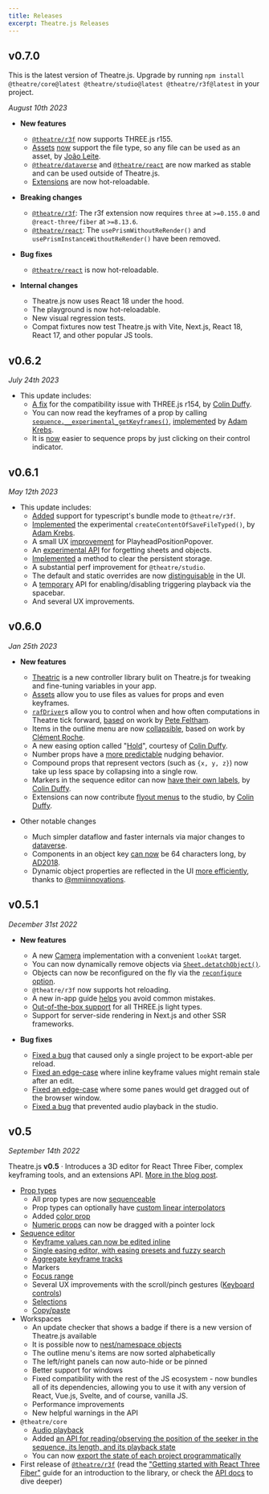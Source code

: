 ```yaml
---
title: Releases
excerpt: Theatre.js Releases
---
```


## v0.7.0

This is the latest version of Theatre.js. Upgrade by running `npm install @theatre/core@latest @theatre/studio@latest @theatre/r3f@latest` in your project.

_August 10th 2023_

- **New features**

  - [`@theatre/r3f`](/docs/latest/extensions/react-three-fiber) now supports THREE.js r155.
  - [Assets](/docs/latest/manual/assets) [now](https://github.com/theatre-js/theatre/pull/408) support the file type, so any file can be used as an asset, by [João Leite](https://github.com/joaogsleite).
  - [`@theatre/dataverse`](https://github.com/theatre-js/theatre/blob/main/packages/dataverse) and [`@theatre/react`](https://github.com/theatre-js/theatre/blob/main/packages/react) are now marked as stable and can be used outside of Theatre.js.
  - [Extensions](/docs/latest/manual/authoring-extensions) are now hot-reloadable.

- **Breaking changes**

  - [`@theatre/r3f`](/docs/latest/extensions/react-three-fiber): The r3f extension now requires `three` at `>=0.155.0` and `@react-three/fiber` at `>=8.13.6`.
  - [`@theatre/react`](https://github.com/theatre-js/theatre/blob/main/packages/react): The `usePrismWithoutReRender()` and `usePrismInstanceWithoutReRender()` have been removed.

- **Bug fixes**

  - [`@theatre/react`](https://github.com/theatre-js/theatre/blob/main/packages/react) is now hot-reloadable.

- **Internal changes**
  - Theatre.js now uses React 18 under the hood.
  - The playground is now hot-reloadable.
  - New visual regression tests.
  - Compat fixtures now test Theatre.js with Vite, Next.js, React 18, React 17, and other popular JS tools.

## v0.6.2

_July 24th 2023_

- This update includes:
  - [A fix](https://github.com/theatre-js/theatre/pull/433) for the compatibility issue with THREE.js r154, by [Colin Duffy](https://twitter.com/tomorrowevening).
  - You can now read the keyframes of a prop by calling [`sequence.__experimental_getKeyframes()`](/docs/latest/api/core#sequence.__experimental_getkeyframes_pointer_), [implemented](https://github.com/theatre-js/theatre/pull/426) by [Adam Krebs](https://github.com/akre54).
  - It is [now](https://github.com/theatre-js/theatre/pull/425) easier to sequence props by just clicking on their control indicator.

## v0.6.1

_May 12th 2023_

- This update includes:
  - [Added](https://github.com/theatre-js/theatre/commit/4d7373e1a9b4263923c0923d0e48976db65a10be) support for typescript's bundle mode to `@theatre/r3f`.
  - [Implemented](https://github.com/theatre-js/theatre/pull/391) the experimental `createContentOfSaveFileTyped()`, by [Adam Krebs](https://github.com/akre54).
  - A small UX [improvement](https://github.com/theatre-js/theatre/commit/6c7da6f653b452f1ce9d2995eae65606703598ab) for PlayheadPositionPopover.
  - An [experimental API](https://github.com/theatre-js/theatre/pull/393) for forgetting sheets and objects.
  - [Implemented](https://github.com/theatre-js/theatre/pull/142) a method to clear the persistent storage.
  - A substantial perf improvement for `@theatre/studio`.
  - The default and static overrides are now [distinguisable](https://github.com/theatre-js/theatre/commit/6f8e91ed5f6ed34a527553ec4c04b9e5b8316524) in the UI.
  - A [temporary](https://github.com/theatre-js/theatre/pull/386) API for enabling/disabling triggering playback via the spacebar.
  - And several UX improvements.

## v0.6.0

_Jan 25th 2023_

- **New features**

  - [Theatric](https://github.com/theatre-js/theatre/tree/main/packages/theatric) is a new controller library bulit on Theatre.js for tweaking and fine-tuning variables in your app.
  - [Assets](/docs/latest/manual/assets) allow you to use files as values for props and even keyframes.
  - [`rafDriver`](/docs/latest/manual/advanced#rafdrivers)s allow you to control when and how often computations in Theatre tick forward, [based](https://github.com/theatre-js/theatre/commit/d6498585295962c55a6d412e74ad7f65af86adb7) on work by [Pete Feltham](https://github.com/felthy).
  - Items in the outline menu are now [collapsible](https://github.com/theatre-js/theatre/pull/367), based on work by [Clément Roche](https://github.com/clementroche).
  - A new easing option called "[Hold](https://github.com/theatre-js/theatre/pull/360)", courtesy of [Colin Duffy](https://twitter.com/tomorrowevening).
  - Number props have a [more predictable](https://github.com/theatre-js/theatre/issues/314) nudging behavior.
  - Compound props that represent vectors (such as `{x, y, z}`) now take up less space by collapsing into a single row.
  - Markers in the sequence editor can now [have their own labels](https://github.com/theatre-js/theatre/pull/362), by [Colin Duffy](https://twitter.com/tomorrowevening).
  - Extensions can now contribute [flyout menus](https://github.com/theatre-js/theatre/pull/379) to the studio, by [Colin Duffy](https://twitter.com/tomorrowevening).

- Other notable changes
  - Much simpler dataflow and faster internals via major changes to [dataverse](https://github.com/theatre-js/theatre/pull/345).
  - Components in an object key [can now](https://github.com/theatre-js/theatre/pull/376) be 64 characters long, by [AD2018](https://github.com/AD2018).
  - Dynamic object properties are reflected in the UI [more efficiently](https://github.com/theatre-js/theatre/commit/c58bc694ee8dc45395336ff9add70b99d0dbaf3a), thanks to [\@mmiinnovations](https://github.com/mmiinnovations).

## v0.5.1

_December 31st 2022_

- **New features**

  - A new [Camera](/docs/0.5/api/r3f#cameras) implementation with a convenient `lookAt` target.
  - You can now dynamically remove objects via [`Sheet.detatchObject()`](/docs/latest/manual/objects#detatching-objects).
  - Objects can now be reconfigured on the fly via the [`reconfigure` option](/docs/latest/manual/objects#reconfiguring-existing-objects).
  - `@theatre/r3f` now supports hot reloading.
  - A new in-app guide [helps](https://github.com/theatre-js/theatre/pull/320) you avoid common mistakes.
  - [Out-of-the-box support](https://github.com/theatre-js/theatre/pull/316) for all THREE.js light types.
  - Support for server-side rendering in Next.js and other SSR frameworks.

- **Bug fixes**
  - [Fixed a bug](https://github.com/theatre-js/theatre/pull/344) that caused only a single project to be export-able per reload.
  - [Fixed an edge-case](https://github.com/theatre-js/theatre/pull/340) where inline keyframe values might remain stale after an edit.
  - [Fixed an edge-case](https://github.com/theatre-js/theatre/pull/309) where some panes would get dragged out of the browser window.
  - [Fixed a bug](https://github.com/theatre-js/theatre/commit/27ef3cc1c9dfcca8d06bd53c5a7185f20c853114) that prevented audio playback in the studio.

## v0.5

_September 14th 2022_

Theatre.js **v0.5** · Introduces a 3D editor for React Three Fiber, complex keyframing tools, and an extensions API. [More in the blog post](/blog/theatre-05-is-out).

- [Prop types](/docs/latest/manual/prop-types)
  - All prop types are now [sequenceable](/docs/latest/manual/sequences#sequencing-props)
  - Prop types can optionally have [custom linear interpolators](/docs/latest/api/core#docs-500-api-100-core-custom-interpolators)
  - Added [color prop](/docs/latest/manual/prop-types#types.rgba_initval_)
  - [Numeric props](/docs/latest/manual/prop-types#types.number_initval-options_) can now be dragged with a pointer lock
- [Sequence editor](/docs/latest/manual/sequences)
  - [Keyframe values can now be edited inline](/docs/latest/manual/sequences#editing-keyframe-values-in-the-inline-editor)
  - [Single easing editor, with easing presets and fuzzy search](/docs/latest/manual/sequences#using-the-tween-editor)
  - [Aggregate keyframe tracks](/docs/latest/manual/sequences#aggregate-keyframes)
  - Markers
  - [Focus range](/docs/latest/manual/sequences#focus-range)
  - Several UX improvements with the scroll/pinch gestures ([Keyboard controls](/docs/latest/manual/keyboard-shortcuts))
  - [Selections](/docs/latest/manual/sequences#selections)
  - [Copy/paste](/docs/latest/manual/sequences#copyingpasting-keyframes)
- Workspaces
  - An update checker that shows a badge if there is a new version of Theatre.js available
  - It is possible now to [nest/namespace objects](/docs/latest/manual/objects#namespacing-objects)
  - The outline menu's items are now sorted alphabetically
  - The left/right panels can now auto-hide or be pinned
  - Better support for windows
  - Fixed compatibility with the rest of the JS ecosystem - now bundles all of its dependencies, allowing you to use it with any version of React, Vue.js, Svelte, and of course, vanilla JS.
  - Performance improvements
  - New helpful warnings in the API
- `@theatre/core`
  - [Audio playback](/docs/latest/manual/audio)
  - Added [an API for reading/observing the position of the seeker in the sequence, its length, and its playback state](/docs/latest/api/core#sequence.pointer-api)
  - You can now [export the state of each project programmatically](/docs/latest/api/studio#studio.createcontentofsavefile-fn)
- First release of [`@theatre/r3f`](https://www.npmjs.com/package/@theatre/r3f) (read the ["Getting started with React Three Fiber"](/docs/latest/getting-started/with-react-three-fiber) guide for an introduction to the library, or check the [API docs](/docs/latest/api/r3f) to dive deeper)

